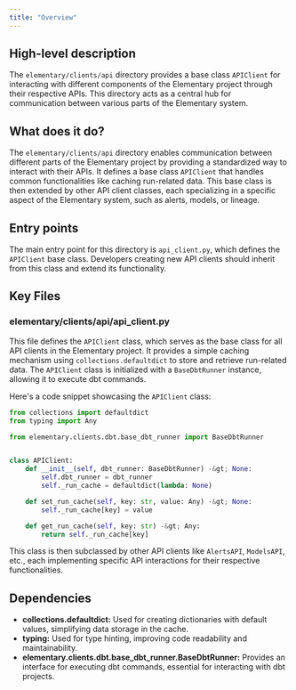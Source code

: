 ```yaml
---
title: "Overview"
---
```


## High-level description
The `elementary/clients/api` directory provides a base class `APIClient` for interacting with different components of the Elementary project through their respective APIs. This directory acts as a central hub for communication between various parts of the Elementary system.

## What does it do?
The `elementary/clients/api` directory enables communication between different parts of the Elementary project by providing a standardized way to interact with their APIs. It defines a base class `APIClient` that handles common functionalities like caching run-related data. This base class is then extended by other API client classes, each specializing in a specific aspect of the Elementary system, such as alerts, models, or lineage.

## Entry points
The main entry point for this directory is `api_client.py`, which defines the `APIClient` base class. Developers creating new API clients should inherit from this class and extend its functionality.

## Key Files
### elementary/clients/api/api_client.py
This file defines the `APIClient` class, which serves as the base class for all API clients in the Elementary project. It provides a simple caching mechanism using `collections.defaultdict` to store and retrieve run-related data. The `APIClient` class is initialized with a `BaseDbtRunner` instance, allowing it to execute dbt commands.

Here's a code snippet showcasing the `APIClient` class:

```python
from collections import defaultdict
from typing import Any

from elementary.clients.dbt.base_dbt_runner import BaseDbtRunner


class APIClient:
    def __init__(self, dbt_runner: BaseDbtRunner) -&gt; None:
        self.dbt_runner = dbt_runner
        self._run_cache = defaultdict(lambda: None)

    def set_run_cache(self, key: str, value: Any) -&gt; None:
        self._run_cache[key] = value

    def get_run_cache(self, key: str) -&gt; Any:
        return self._run_cache[key]
```

This class is then subclassed by other API clients like `AlertsAPI`, `ModelsAPI`, etc., each implementing specific API interactions for their respective functionalities.

## Dependencies
- **collections.defaultdict:** Used for creating dictionaries with default values, simplifying data storage in the cache.
- **typing:** Used for type hinting, improving code readability and maintainability.
- **elementary.clients.dbt.base_dbt_runner.BaseDbtRunner:** Provides an interface for executing dbt commands, essential for interacting with dbt projects. 
